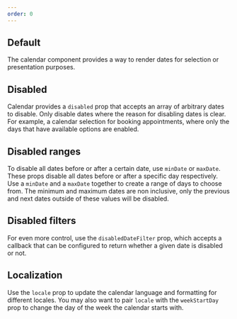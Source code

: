 ```yaml
---
order: 0
---
```



## Default

The calendar component provides a way to render dates for selection or presentation purposes.

<Example Component={CalendarDefault} packageName="@atlaskit/calendar" />

## Disabled

Calendar provides a `disabled` prop that accepts an array of arbitrary dates to disable. Only disable dates where the reason for disabling dates is clear. For example, a calendar selection for booking appointments, where only the days that have available options are enabled.

<Example Component={CalendarDisabled} packageName="@atlaskit/calendar" />

## Disabled ranges

To disable all dates before or after a certain date, use `minDate` or `maxDate`. These props disable all dates before or after a specific day respectively.
Use a `minDate` and a `maxDate` together to create a range of days to choose from. The minimum and maximum dates are non inclusive, only the previous and next dates outside of these values will be disabled.

<Example Component={CalendarDisabledRange} packageName="@atlaskit/calendar" />

## Disabled filters

For even more control, use the `disabledDateFilter` prop, which accepts a callback that can be configured to return whether a given date is disabled or not.

<Example Component={CalendarDisabledFilter} packageName="@atlaskit/calendar" />

## Localization

Use the `locale` prop to update the calendar language and formatting for different locales.
You may also want to pair `locale` with the `weekStartDay` prop to change the day of the week the calendar starts with.

<Example Component={CalendarLocale} packageName="@atlaskit/calendar" />
